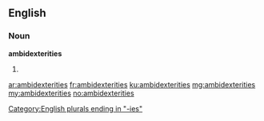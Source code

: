 ==English==

===Noun===
'''ambidexterities'''

# {{plural of|ambidexterity}}

[[Category:English plurals ending in "-ies"]]

[[ar:ambidexterities]]
[[fr:ambidexterities]]
[[ku:ambidexterities]]
[[mg:ambidexterities]]
[[my:ambidexterities]]
[[no:ambidexterities]]